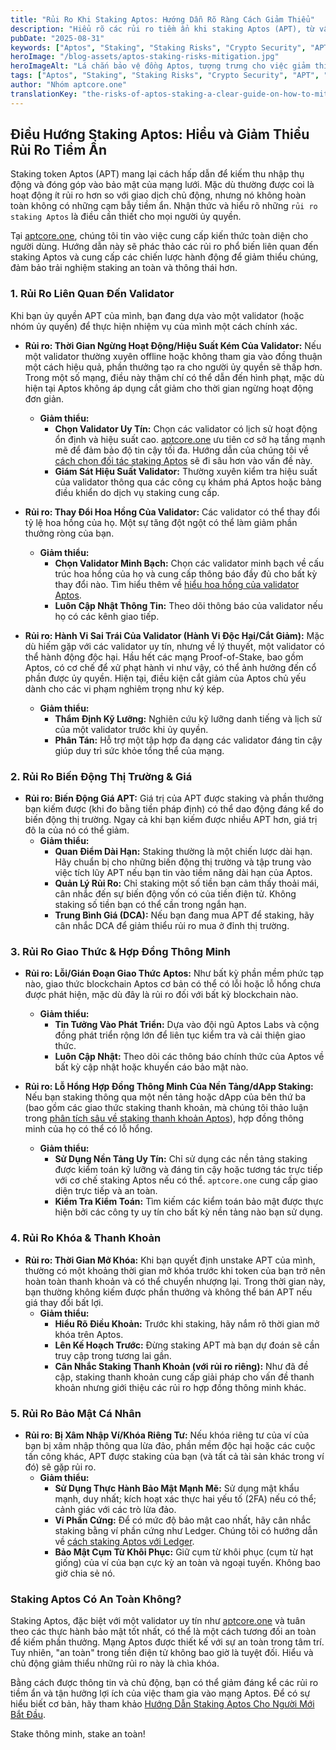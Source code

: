 ```yaml
---
title: "Rủi Ro Khi Staking Aptos: Hướng Dẫn Rõ Ràng Cách Giảm Thiểu"
description: "Hiểu rõ các rủi ro tiềm ẩn khi staking Aptos (APT), từ vấn đề với validator đến biến động thị trường và lỗ hổng hợp đồng thông minh. Học các mẹo thực tế để giảm thiểu những rủi ro này cho việc staking an toàn hơn."
pubDate: "2025-08-31"
keywords: ["Aptos", "Staking", "Staking Risks", "Crypto Security", "APT", "Validator", "Mitigation", "aptcore.one"]
heroImage: "/blog-assets/aptos-staking-risks-mitigation.jpg"
heroImageAlt: "Lá chắn bảo vệ đồng Aptos, tượng trưng cho việc giảm thiểu rủi ro trong staking APT"
tags: ["Aptos", "Staking", "Staking Risks", "Crypto Security", "APT", "Validator", "Mitigation", "aptcore.one"]
author: "Nhóm aptcore.one"
translationKey: "the-risks-of-aptos-staking-a-clear-guide-on-how-to-mitigate-them"
---
```


## Điều Hướng Staking Aptos: Hiểu và Giảm Thiểu Rủi Ro Tiềm Ẩn

Staking token Aptos (APT) mang lại cách hấp dẫn để kiếm thu nhập thụ động và đóng góp vào bảo mật của mạng lưới. Mặc dù thường được coi là hoạt động ít rủi ro hơn so với giao dịch chủ động, nhưng nó không hoàn toàn không có những cạm bẫy tiềm ẩn. Nhận thức và hiểu rõ những `rủi ro staking Aptos` là điều cần thiết cho mọi người ủy quyền.

Tại [aptcore.one](https://aptcore.one), chúng tôi tin vào việc cung cấp kiến thức toàn diện cho người dùng. Hướng dẫn này sẽ phác thảo các rủi ro phổ biến liên quan đến staking Aptos và cung cấp các chiến lược hành động để giảm thiểu chúng, đảm bảo trải nghiệm staking an toàn và thông thái hơn.

### 1. Rủi Ro Liên Quan Đến Validator

Khi bạn ủy quyền APT của mình, bạn đang dựa vào một validator (hoặc nhóm ủy quyền) để thực hiện nhiệm vụ của mình một cách chính xác.

* **Rủi ro: Thời Gian Ngừng Hoạt Động/Hiệu Suất Kém Của Validator:** Nếu một validator thường xuyên offline hoặc không tham gia vào đồng thuận một cách hiệu quả, phần thưởng tạo ra cho người ủy quyền sẽ thấp hơn. Trong một số mạng, điều này thậm chí có thể dẫn đến hình phạt, mặc dù hiện tại Aptos không áp dụng cắt giảm cho thời gian ngừng hoạt động đơn giản.
    * **Giảm thiểu:**
        * **Chọn Validator Uy Tín:** Chọn các validator có lịch sử hoạt động ổn định và hiệu suất cao. [aptcore.one](https://aptcore.one) ưu tiên cơ sở hạ tầng mạnh mẽ để đảm bảo độ tin cậy tối đa. Hướng dẫn của chúng tôi về [cách chọn đối tác staking Aptos](/blog/vi/chon-doi-tac-staking-aptos-toi-da-hoa-phan-thuong-bao-mat-voi-aptcore-one) sẽ đi sâu hơn vào vấn đề này.
        * **Giám Sát Hiệu Suất Validator:** Thường xuyên kiểm tra hiệu suất của validator thông qua các công cụ khám phá Aptos hoặc bảng điều khiển do dịch vụ staking cung cấp.

* **Rủi ro: Thay Đổi Hoa Hồng Của Validator:** Các validator có thể thay đổi tỷ lệ hoa hồng của họ. Một sự tăng đột ngột có thể làm giảm phần thưởng ròng của bạn.
    * **Giảm thiểu:**
        * **Chọn Validator Minh Bạch:** Chọn các validator minh bạch về cấu trúc hoa hồng của họ và cung cấp thông báo đầy đủ cho bất kỳ thay đổi nào. Tìm hiểu thêm về [hiểu hoa hồng của validator Aptos](/blog/vi/hieu-ve-hoa-hong-cua-nguoi-xac-thuc-aptos-yeu-to-quan-trong-cho-phan-thuong-staking-cua-ban).
        * **Luôn Cập Nhật Thông Tin:** Theo dõi thông báo của validator nếu họ có các kênh giao tiếp.

* **Rủi ro: Hành Vi Sai Trái Của Validator (Hành Vi Độc Hại/Cắt Giảm):** Mặc dù hiếm gặp với các validator uy tín, nhưng về lý thuyết, một validator có thể hành động độc hại. Hầu hết các mạng Proof-of-Stake, bao gồm Aptos, có cơ chế để xử phạt hành vi như vậy, có thể ảnh hưởng đến cổ phần được ủy quyền. Hiện tại, điều kiện cắt giảm của Aptos chủ yếu dành cho các vi phạm nghiêm trọng như ký kép.
    * **Giảm thiểu:**
        * **Thẩm Định Kỹ Lưỡng:** Nghiên cứu kỹ lưỡng danh tiếng và lịch sử của một validator trước khi ủy quyền.
        * **Phân Tán:** Hỗ trợ một tập hợp đa dạng các validator đáng tin cậy giúp duy trì sức khỏe tổng thể của mạng.

### 2. Rủi Ro Biến Động Thị Trường & Giá

* **Rủi ro: Biến Động Giá APT:** Giá trị của APT được staking và phần thưởng bạn kiếm được (khi đo bằng tiền pháp định) có thể dao động đáng kể do biến động thị trường. Ngay cả khi bạn kiếm được nhiều APT hơn, giá trị đô la của nó có thể giảm.
    * **Giảm thiểu:**
        * **Quan Điểm Dài Hạn:** Staking thường là một chiến lược dài hạn. Hãy chuẩn bị cho những biến động thị trường và tập trung vào việc tích lũy APT nếu bạn tin vào tiềm năng dài hạn của Aptos.
        * **Quản Lý Rủi Ro:** Chỉ staking một số tiền bạn cảm thấy thoải mái, cân nhắc đến sự biến động vốn có của tiền điện tử. Không staking số tiền bạn có thể cần trong ngắn hạn.
        * **Trung Bình Giá (DCA):** Nếu bạn đang mua APT để staking, hãy cân nhắc DCA để giảm thiểu rủi ro mua ở đỉnh thị trường.

### 3. Rủi Ro Giao Thức & Hợp Đồng Thông Minh

* **Rủi ro: Lỗi/Gián Đoạn Giao Thức Aptos:** Như bất kỳ phần mềm phức tạp nào, giao thức blockchain Aptos cơ bản có thể có lỗi hoặc lỗ hổng chưa được phát hiện, mặc dù đây là rủi ro đối với bất kỳ blockchain nào.
    * **Giảm thiểu:**
        * **Tin Tưởng Vào Phát Triển:** Dựa vào đội ngũ Aptos Labs và cộng đồng phát triển rộng lớn để liên tục kiểm tra và cải thiện giao thức.
        * **Luôn Cập Nhật:** Theo dõi các thông báo chính thức của Aptos về bất kỳ cập nhật hoặc khuyến cáo bảo mật nào.

* **Rủi ro: Lỗ Hổng Hợp Đồng Thông Minh Của Nền Tảng/dApp Staking:** Nếu bạn staking thông qua một nền tảng hoặc dApp của bên thứ ba (bao gồm các giao thức staking thanh khoản, mà chúng tôi thảo luận trong [phân tích sâu về staking thanh khoản Aptos](/blog/vi/kham-pha-sau-ve-staking-thanh-khoan-aptos-mo-khoa-thanh-khoan-toi-da-hoa-phan-thuong-apt)), hợp đồng thông minh của họ có thể có lỗ hổng.
    * **Giảm thiểu:**
        * **Sử Dụng Nền Tảng Uy Tín:** Chỉ sử dụng các nền tảng staking được kiểm toán kỹ lưỡng và đáng tin cậy hoặc tương tác trực tiếp với cơ chế staking Aptos nếu có thể. `aptcore.one` cung cấp giao diện trực tiếp và an toàn.
        * **Kiểm Tra Kiểm Toán:** Tìm kiếm các kiểm toán bảo mật được thực hiện bởi các công ty uy tín cho bất kỳ nền tảng nào bạn sử dụng.

### 4. Rủi Ro Khóa & Thanh Khoản

* **Rủi ro: Thời Gian Mở Khóa:** Khi bạn quyết định unstake APT của mình, thường có một khoảng thời gian mở khóa trước khi token của bạn trở nên hoàn toàn thanh khoản và có thể chuyển nhượng lại. Trong thời gian này, bạn thường không kiếm được phần thưởng và không thể bán APT nếu giá thay đổi bất lợi.
    * **Giảm thiểu:**
        * **Hiểu Rõ Điều Khoản:** Trước khi staking, hãy nắm rõ thời gian mở khóa trên Aptos.
        * **Lên Kế Hoạch Trước:** Đừng staking APT mà bạn dự đoán sẽ cần truy cập trong tương lai gần.
        * **Cân Nhắc Staking Thanh Khoản (với rủi ro riêng):** Như đã đề cập, staking thanh khoản cung cấp giải pháp cho vấn đề thanh khoản nhưng giới thiệu các rủi ro hợp đồng thông minh khác.

### 5. Rủi Ro Bảo Mật Cá Nhân

* **Rủi ro: Bị Xâm Nhập Ví/Khóa Riêng Tư:** Nếu khóa riêng tư của ví của bạn bị xâm nhập thông qua lừa đảo, phần mềm độc hại hoặc các cuộc tấn công khác, APT được staking của bạn (và tất cả tài sản khác trong ví đó) sẽ gặp rủi ro.
    * **Giảm thiểu:**
        * **Sử Dụng Thực Hành Bảo Mật Mạnh Mẽ:** Sử dụng mật khẩu mạnh, duy nhất; kích hoạt xác thực hai yếu tố (2FA) nếu có thể; cảnh giác với các trò lừa đảo.
        * **Ví Phần Cứng:** Để có mức độ bảo mật cao nhất, hãy cân nhắc staking bằng ví phần cứng như Ledger. Chúng tôi có hướng dẫn về [cách staking Aptos với Ledger](/blog/vi/huong-dan-bao-mat-tung-buoc-cach-staking-aptos-apt-voi-ledger).
        * **Bảo Mật Cụm Từ Khôi Phục:** Giữ cụm từ khôi phục (cụm từ hạt giống) của ví của bạn cực kỳ an toàn và ngoại tuyến. Không bao giờ chia sẻ nó.

### Staking Aptos Có An Toàn Không?

Staking Aptos, đặc biệt với một validator uy tín như [aptcore.one](https://aptcore.one) và tuân theo các thực hành bảo mật tốt nhất, có thể là một cách tương đối an toàn để kiếm phần thưởng. Mạng Aptos được thiết kế với sự an toàn trong tâm trí. Tuy nhiên, "an toàn" trong tiền điện tử không bao giờ là tuyệt đối. Hiểu và chủ động giảm thiểu những rủi ro này là chìa khóa.

Bằng cách được thông tin và chủ động, bạn có thể giảm đáng kể các rủi ro tiềm ẩn và tận hưởng lợi ích của việc tham gia vào mạng Aptos. Để có sự hiểu biết cơ bản, hãy tham khảo [Hướng Dẫn Staking Aptos Cho Người Mới Bắt Đầu](/blog/vi/huong-dan-cho-nguoi-moi-bat-dau-ve-staking-aptos-apt-tren-aptcore-one).

Stake thông minh, stake an toàn!